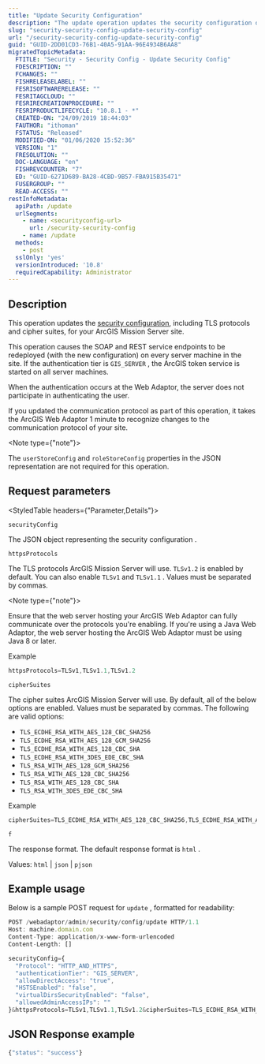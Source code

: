 ```yaml
---
title: "Update Security Configuration"
description: "The update operation updates the security configuration of your server site."
slug: "security-security-config-update-security-config"
url: "/security-security-config-update-security-config"
guid: "GUID-2DD01CD3-76B1-40A5-91AA-96E4934B6AA8"
migratedTopicMetadata:
  FTITLE: "Security - Security Config - Update Security Config"
  FDESCRIPTION: ""
  FCHANGES: ""
  FISHRELEASELABEL: ""
  FESRISOFTWARERELEASE: ""
  FESRITAGCLOUD: ""
  FESRIRECREATIONPROCEDURE: ""
  FESRIPRODUCTLIFECYCLE: "10.8.1 - *"
  CREATED-ON: "24/09/2019 18:44:03"
  FAUTHOR: "ithoman"
  FSTATUS: "Released"
  MODIFIED-ON: "01/06/2020 15:52:36"
  VERSION: "1"
  FRESOLUTION: ""
  DOC-LANGUAGE: "en"
  FISHREVCOUNTER: "7"
  ED: "GUID-6271D689-BA28-4CBD-9B57-FBA915B35471"
  FUSERGROUP: ""
  READ-ACCESS: ""
restInfoMetadata:
  apiPath: /update
  urlSegments:
    - name: <securityconfig-url>
      url: /security-security-config
    - name: /update
  methods:
    - post
  sslOnly: 'yes'
  versionIntroduced: '10.8'
  requiredCapability: Administrator
---
```


## Description

This operation updates the [security configuration](/security-security-config), including TLS protocols and cipher suites, for your  ArcGIS Mission Server site. 

This operation causes the SOAP and REST service endpoints to be redeployed (with the new configuration) on every server machine in the site. If the authentication tier is `GIS_SERVER` , the ArcGIS token service is started on all server machines. 

When the authentication occurs at the Web Adaptor, the server does not participate in authenticating the user.

If you updated the communication protocol as part of this operation, it takes the ArcGIS Web Adaptor 1 minute to recognize changes to the communication protocol of your site.

<Note type={"note"}>

The `userStoreConfig`  and `roleStoreConfig`  properties in the JSON representation are not required for this operation. 

</Note>

##  Request parameters

<StyledTable headers={"Parameter,Details"}>

<StyledTableRow>

<StyledTableCell cellStyle="markdown">

`securityConfig` 

</StyledTableCell>

<StyledTableCell cellStyle="markdown">

The JSON object representing the security configuration .

</StyledTableCell>

</StyledTableRow>

<StyledTableRow>

<StyledTableCell cellStyle="markdown">

`httpsProtocols` 

</StyledTableCell>

<StyledTableCell cellStyle="markdown">

The TLS protocols  ArcGIS Mission Server will use. `TLSv1.2`  is enabled by default. You can also enable `TLSv1`  and `TLSv1.1` . Values must be separated by commas.

<Note type={"note"}>

Ensure that the web server hosting your ArcGIS Web Adaptor can fully communicate over the protocols you're enabling. If you're using a Java Web Adaptor, the web server hosting the ArcGIS Web Adaptor must be using Java 8 or later.

</Note>

Example

```javascript
httpsProtocols=TLSv1,TLSv1.1,TLSv1.2
```

 

</StyledTableCell>

</StyledTableRow>

<StyledTableRow>

<StyledTableCell cellStyle="markdown">

`cipherSuites` 

</StyledTableCell>

<StyledTableCell cellStyle="markdown">

The cipher suites  ArcGIS Mission Server will use. By default, all of the below options are enabled. Values must be separated by commas. The following are valid options: 

-   `TLS_ECDHE_RSA_WITH_AES_128_CBC_SHA256` 
-   `TLS_ECDHE_RSA_WITH_AES_128_GCM_SHA256` 
-   `TLS_ECDHE_RSA_WITH_AES_128_CBC_SHA` 
-   `TLS_ECDHE_RSA_WITH_3DES_EDE_CBC_SHA` 
-   `TLS_RSA_WITH_AES_128_GCM_SHA256` 
-   `TLS_RSA_WITH_AES_128_CBC_SHA256` 
-   `TLS_RSA_WITH_AES_128_CBC_SHA` 
-   `TLS_RSA_WITH_3DES_EDE_CBC_SHA` 

Example

```javascript
cipherSuites=TLS_ECDHE_RSA_WITH_AES_128_CBC_SHA256,TLS_ECDHE_RSA_WITH_AES_128_GCM_SHA256,TLS_ECDHE_RSA_WITH_AES_128_CBC_SHA
```

 

</StyledTableCell>

</StyledTableRow>

<StyledTableRow>

<StyledTableCell cellStyle="markdown">

`f` 

</StyledTableCell>

<StyledTableCell cellStyle="markdown">

The response format. The default response format is `html` . 

Values: `html`  \| `json`  \| `pjson` 

</StyledTableCell>

</StyledTableRow>

</StyledTable>

## Example usage

Below is a sample POST request for `update` , formatted for readability:

```javascript
POST /webadaptor/admin/security/config/update HTTP/1.1
Host: machine.domain.com
Content-Type: application/x-www-form-urlencoded
Content-Length: []

securityConfig={
  "Protocol": "HTTP_AND_HTTPS",
  "authenticationTier": "GIS_SERVER",
  "allowDirectAccess": "true",
  "HSTSEnabled": "false",
  "virtualDirsSecurityEnabled": "false",
  "allowedAdminAccessIPs": ""
}&httpsProtocols=TLSv1,TLSv1.1,TLSv1.2&cipherSuites=TLS_ECDHE_RSA_WITH_AES_128_CBC_SHA256,TLS_ECDHE_RSA_WITH_AES_128_GCM_SHA256,TLS_ECDHE_RSA_WITH_AES_128_CBC_SHA&f=json
```

 

## JSON Response example

```javascript
{"status": "success"}
```

 
